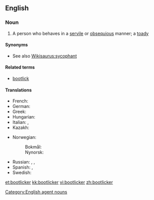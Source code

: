 ==English==

===Noun===
{{en-noun}}

# A person who behaves in a [[servile]] or [[obsequious]] manner; a [[toady]]

====Synonyms====
* See also [[Wikisaurus:sycophant]]

====Related terms====
* [[bootlick]]

====Translations====
{{trans-top|bootlick}}
* French: {{t+|fr|lèche-bottes|m|f}}
* German: {{t|de|Speichellecker|m}}
* Greek: {{t|el|γλύφτης|m|tr=gliftis}}
* Hungarian: {{t-|hu|talpnyaló}}
* Italian: {{t-|it|ruffiano|m}}, {{t|it|leccapiedi}}
* Kazakh: {{t-|kk|жарбақ|tr=jarbaq|sc=Cyrl|xs=Kazakh}}
{{trans-mid}}
* Norwegian:
*: Bokmål: {{t|no|spyttslikker|m}}
*: Nynorsk: {{t|nn|spyttslikkar|m}}
* Russian: {{t|ru|подхалим|m|sc=Cyrl|tr=podxalím}}, {{t|ru|льстец|m|sc=Cyrl|tr=l'stec}}, {{t|ru|лизоблюд|m|sc=Cyrl|tr=lizobljúd}}
* Spanish: {{t+|es|zalamero|m}},  {{t|es|zalamera|f}}
* Swedish: {{t|sv|rövslickare|c}}
{{trans-bottom}}

[[Category:English agent nouns]]

[[et:bootlicker]]
[[kk:bootlicker]]
[[vi:bootlicker]]
[[zh:bootlicker]]
